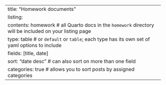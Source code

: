 ---
title: "Homework documents"
listing: 
  contents: homework # all Quarto docs in the `homework` directory will be included on your listing page
  type: table # or `default` or `table`; each type has its own set of yaml options to include
  fields: [title, date]
  sort: "date desc" # can also sort on more than one field
  categories: true # allows you to sort posts by assigned categories 
---
